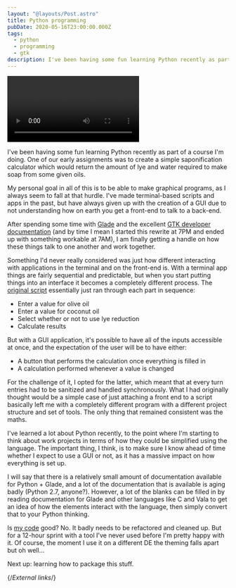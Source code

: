 ```yaml
---
layout: "@layouts/Post.astro"
title: Python programming
pubDate: 2020-05-16T23:00:00.000Z
tags:
  - python
  - programming
  - gtk
description: I've been having some fun learning Python recently as part of a course I'm doing. One of our early assignments was to create a simple saponification calculator which would return the amount of lye and water required to make soap from some given oils.
---
```



<Video 
  link="/videos/soap_calculator.webm"
  type="video/webm"
/>

I've been having some fun learning Python recently as part of a course I'm doing. One of our early assignments was to create a simple saponification calculator which would return the amount of lye and water required to make soap from some given oils.

My personal goal in all of this is to be able to make graphical programs, as I always seem to fall at that hurdle. I've made terminal-based scripts and apps in the past, but have always given up with the creation of a GUI due to not understanding how on earth you get a front-end to talk to a back-end.

After spending some time with [Glade][glade] and the excellent [GTK developer documentation][gtk-docs] (and by time I mean I started this rewrite at 7PM and ended up with something workable at 7AM), I am finally getting a handle on how these things talk to one another and work together.

Something I'd never really considered was just how different interacting with applications in the terminal and on the front-end is. With a terminal app things are fairly sequential and predictable, but when you start putting things into an interface it becomes a completely different process. The [original script][original-script] essentially just ran through each part in sequence:

- Enter a value for olive oil
- Enter a value for coconut oil
- Select whether or not to use lye reduction
- Calculate results

But with a GUI application, it's possible to have all of the inputs accessible at once, and the expectation of the user will be to have either:

- A button that performs the calculation once everything is filled in
- A calculation performed whenever a value is changed

For the challenge of it, I opted for the latter, which meant that at every turn entries had to be sanitized and handled synchronously. What I had originally thought would be a simple case of just attaching a front end to a script basically left me with a completely different program with a different project structure and set of tools. The only thing that remained consistent was the maths.

I've learned a lot about Python recently, to the point where I'm starting to think about work projects in terms of how they could be simplified using the language. The important thing, I think, is to make sure I know ahead of time whether I expect to use a GUI or not, as it has a massive impact on how everything is set up.

I will say that there is a relatively small amount of documentation available for Python + Glade, and a lot of the documentation that is available is aging badly (Python 2.7, anyone?). However, a lot of the blanks can be filled in by reading documentation for Glade and other languages like C and Vala to get an idea of how the elements interact with the language, then simply convert that to your Python thinking.

Is [my code][source-code] good? No. It badly needs to be refactored and cleaned up. But for a 12-hour sprint with a tool I've never used before I'm pretty happy with it. Of course, the moment I use it on a different DE the theming falls apart but oh well…

Next up: learning how to package this stuff.

{/*External links*/}

[glade]: https://glade.gnome.org/
[gtk-docs]: https://developer.gnome.org/gtk3/stable/
[original-script]: https://github.com/Sporiff/soap-calculator/tree/ae2bca34dd2dbae7db4f31d7e45e44b8597b5df9/soap_calculator.py
[source-code]: https://github.com/Sporiff/soap-calculator

